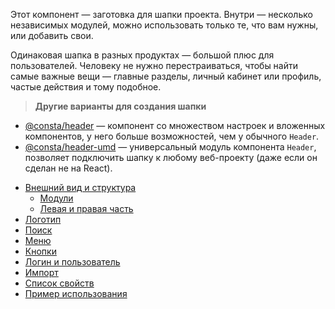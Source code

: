 

Этот компонент — заготовка для шапки проекта. Внутри — несколько независимых модулей,
можно использовать только те, что вам нужны, или добавить свои.

Одинаковая шапка в разных продуктах — большой плюс для пользователей. Человеку не нужно
перестраиваться, чтобы найти самые важные вещи — главные разделы, личный кабинет или профиль,
частые действия и тому подобное.

<HeaderFullExample />

> **Другие варианты для создания шапки**

- [@consta/header](https://header.consta.design/) — компонент со множеством настроек и вложенных компонентов, у него больше возможностей, чем у обычного `Header`.
- [@consta/header-umd](https://github.com/consta-design-system/header-umd) — универсальный модуль компонента `Header`, позволяет подключить шапку к любому веб-проекту (даже если он сделан не на React).

<MdxMenu>

- [Внешний вид и структура](##LIBS.STAND.DEV|stand:uikit-components-header-stable|hash:внешний-вид-и-структура)
  - [Модули](##LIBS.STAND.DEV|stand:uikit-components-header-stable|hash:модули)
  - [Левая и правая часть](##LIBS.STAND.DEV|stand:uikit-components-header-stable|hash:левая-и-правая-часть)
- [Логотип](##LIBS.STAND.DEV|stand:uikit-components-header-stable|hash:логотип)
- [Поиск](##LIBS.STAND.DEV|stand:uikit-components-header-stable|hash:поиск)
- [Меню](##LIBS.STAND.DEV|stand:uikit-components-header-stable|hash:меню)
- [Кнопки](##LIBS.STAND.DEV|stand:uikit-components-header-stable|hash:кнопки)
- [Логин и пользователь](##LIBS.STAND.DEV|stand:uikit-components-header-stable|hash:логин)
- [Импорт](##LIBS.STAND.DEV|stand:uikit-components-header-stable|hash:импорт)
- [Список свойств](##LIBS.STAND.DEV|stand:uikit-components-header-stable|hash:свойства)
- [Пример использования](##LIBS.STAND.DEV|stand:uikit-components-header-stable|hash:пример)

</MdxMenu>
